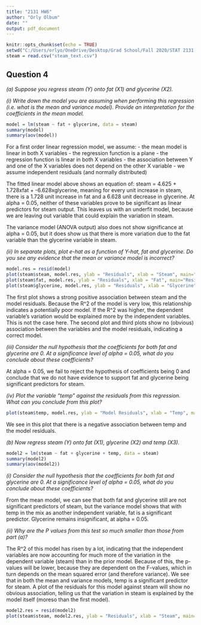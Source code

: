 ---
title: "2131 HW6"
author: "Orly Olbum"
date: ""
output: pdf_document
---

```{r setup, include=FALSE}
knitr::opts_chunk$set(echo = TRUE)
setwd("C:/Users/orlyo/OneDrive/Desktop/Grad School/Fall 2020/STAT 2131 - Applied Statistical Methods 1/Homeworks/HW6")
steam = read.csv("steam_text.csv")

```

## Question 4

*(a) Suppose you regress steam (Y) onto fat (X1) and glycerine (X2).*

*(i) Write down the model you are assuming when performing this regression (i.e. what is the mean and variance model). Provide an interpretation for the coefficients in the mean model.*

```{r}
model = lm(steam ~ fat + glycerine, data = steam)
summary(model)
summary(aov(model))

```

For a first order linear regression model, we assume:
  - the mean model is linear in both X variables
    - the regression function is a plane
    - the regression function is linear in both X variables
    - the association between Y and one of the X variables does not depend on the other X variable
  - we assume independent residuals (and normally distributed)

The fitted linear model above shows an equation of: steam = 4.625 + 1.728xfat + -6.628xglycerine, meaning for every unit increase in steam, there is a 1.728 unit increase in fat and a 6.628 unit decrease in glycerine. At alpha = 0.05, neither of these variables prove to be significant as linear predictors for steam output. This leaves us with an underfit model, because we are leaving out variable that could explain the variation in steam.

The variance model (ANOVA output) also does not show significance at alpha = 0.05, but it does show us that there is more variation due to the fat variable than the glycerine variable in steam.

*(ii) In separate plots, plot e-hat as a function of Y-hat, fat and glycerine. Do you see any evidence that the mean or variance model is incorrect?*

```{r, fig.width = 5, fig.height = 3}
model.res = resid(model)
plot(steam$steam, model.res, ylab = "Residuals", xlab = "Steam", main="Residuals/Model Fit")
plot(steam$fat, model.res, ylab = "Residuals", xlab = "Fat", main="Residuals/Fat")
plot(steam$glycerine, model.res, ylab = "Residuals", xlab = "Glycerine", main="Residuals/Glycerine")

```

The first plot shows a strong positive association between steam and the model residuals. Because the R^2 of the model is very low, this relationship indicates a potentially poor model. If the R^2 was higher, the dependent variable's variation would be explained more by the independent variables. This is not the case here. The second plot and third plots show no (obvious) association between the variables and the model residuals, indicating a correct model.

*(iii) Consider the null hypothesis that the coefficients for both fat and glycerine are 0. At a significance level of alpha = 0.05, what do you conclude about these coefficients?*

At alpha = 0.05, we fail to reject the hypothesis of coefficients being 0 and conclude that we do not have evidence to support fat and glycerine being significant predictors for steam.

*(iv) Plot the variable “temp” against the residuals from this regression. What can you conclude from this plot?*

```{r, fig.width = 5, fig.height = 3}
plot(steam$temp, model.res, ylab = "Model Residuals", xlab = "Temp", main = "Temp vs. Model Residuals")

```

We see in this plot that there is a negative association between temp and the model residuals.

*(b) Now regress steam (Y) onto fat (X1), glycerine (X2) and temp (X3).*

```{r}
model2 = lm(steam ~ fat + glycerine + temp, data = steam)
summary(model2)
summary(aov(model2))

```

*(i) Consider the null hypothesis that the coefficients for both fat and glycerine are 0. At a significance level of alpha = 0.05, what do you conclude about these coefficients?*

From the mean model, we can see that both fat and glycerine still are not significant predictors of steam, but the variance model shows that with temp in the mix as another independent variable, fat is a significant predictor. Glycerine remains insignificant, at alpha = 0.05.

*(ii) Why are the P values from this test so much smaller than those from part (a)?*

The R^2 of this model has risen by a lot, indicating that the independent variables are now accounting for much more of the variation in the dependent variable (steam) than in the prior model. Because of this, the p-values will be lower, because they are dependent on the F-values, which in turn depends on the mean squared error (and therefore variance). We see that in both the mean and variance models, temp is a significant predictor for steam. A plot of the residuals for this model against steam will show no obvious association, telling us that the variation in steam is explained by the model itself (moreso than the first model).

```{r, fig.width = 5, fig.height = 3}
model2.res = resid(model2)
plot(steam$steam, model2.res, ylab = "Residuals", xlab = "Steam", main="Residuals/Model 2 Fit")

```

